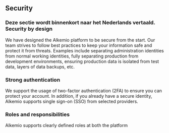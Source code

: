 ## Security

### Deze sectie wordt binnenkort naar het Nederlands vertaald. Security by design

We have designed the Alkemio platform to be secure from the start.
Our team strives to follow best practices to keep your information safe and protect it from threats.
Examples include separating administration identities from normal working identities, fully separating production from development environments, ensuring production data is isolated from test data, layers of data backups, etc.

### Strong authentication

We support the usage of two-factor authentication (2FA) to ensure you can protect your account.
In addition, if you already have a secure identity, Alkemio supports single sign-on (SSO) from selected providers.

### Roles and responsibilities

Alkemio supports clearly defined roles at both the platform
